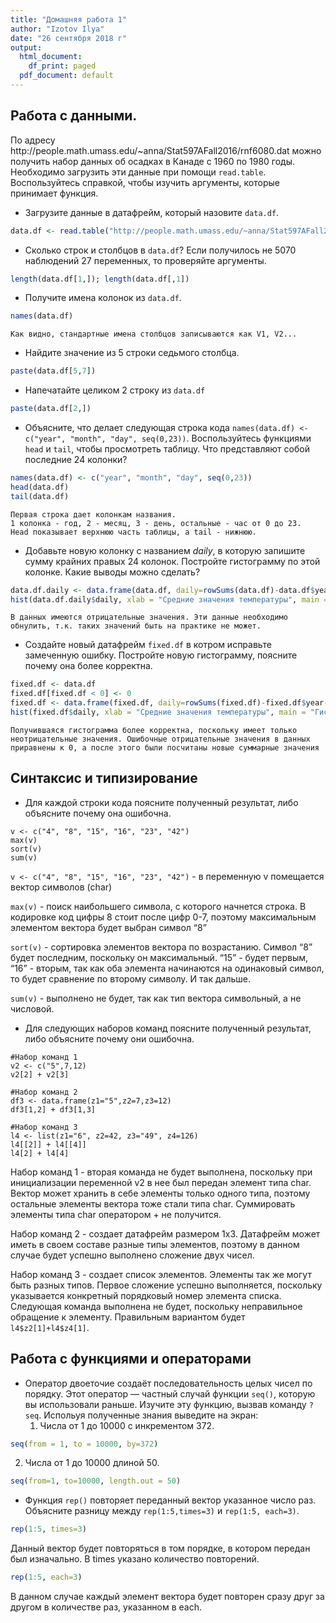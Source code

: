```yaml
---
title: "Домашняя работа 1"
author: "Izotov Ilya"
date: "26 сентября 2018 г"
output:
  html_document:
    df_print: paged
  pdf_document: default
---
```


## Работа с данными.
По адресу http://people.math.umass.edu/~anna/Stat597AFall2016/rnf6080.dat можно получить набор данных об осадках в Канаде с 1960 по 1980 годы. Необходимо загрузить эти данные при помощи ``read.table``. Воспользуйтесь справкой, чтобы изучить аргументы, которые принимает функция. 

  * Загрузите данные в датафрейм, который назовите ``data.df``.
```r
data.df <- read.table("http://people.math.umass.edu/~anna/Stat597AFall2016/rnf6080.dat")
```

- Сколько строк и столбцов в ``data.df``? Если получилось не 5070 наблюдений 27 переменных, то проверяйте аргументы.
```r
length(data.df[1,]); length(data.df[,1])
```

- Получите имена колонок из ``data.df``.
```r
names(data.df)
```
    Как видно, стандартные имена столбцов записываются как V1, V2...
    
- Найдите значение из 5 строки седьмого столбца.
```r
paste(data.df[5,7])
```

- Напечатайте целиком 2 строку из ``data.df``
```r
paste(data.df[2,])
```

- Объясните, что делает следующая строка кода ``names(data.df) <- c("year", "month", "day", seq(0,23))``. Воспользуйтесь функциями ``head`` и ``tail``, чтобы просмотреть таблицу. Что представляют собой последние 24 колонки?
```r
names(data.df) <- c("year", "month", "day", seq(0,23))
head(data.df)
tail(data.df)
```
    
    Первая строка дает колонкам названия. 
    1 колонка - год, 2 - месяц, 3 - день, остальные - час от 0 до 23. 
    Head показывает верхнюю часть таблицы, а tail - нижнюю. 

- Добавьте новую колонку с названием *daily*, в которую запишите сумму крайних правых 24 колонок. Постройте гистограмму по этой колонке. Какие выводы можно сделать?
```r
data.df.daily <- data.frame(data.df, daily=rowSums(data.df)-data.df$year-data.df$month-data.df$day)
hist(data.df.daily$daily, xlab = "Средние значения температуры", main = "Гистограмма средних значений температур", ylab = "Частота встречаемости")
```
    
    В данных имеются отрицательные значения. Эти данные необходимо обнулить, т.к. таких значений быть на практике не может.
    
- Создайте новый датафрейм ``fixed.df`` в котром исправьте замеченную ошибку. Постройте новую гистограмму, поясните почему она более корректна.
```r
fixed.df <- data.df
fixed.df[fixed.df < 0] <- 0
fixed.df <- data.frame(fixed.df, daily=rowSums(fixed.df)-fixed.df$year-fixed.df$month-fixed.df$day)
hist(fixed.df$daily, xlab = "Средние значения температуры", main = "Гистограмма средних значений температур", ylab = "Частота встречаемости")
```
    
    Получившаяся гистограмма более корректна, поскольку имеет только неотрицательные значения. Ошибочные отрицательные значения в данных приравнены к 0, а после этого были посчитаны новые суммарные значения
    
## Синтаксис и типизирование
* Для каждой строки кода поясните полученный результат, либо объясните почему она ошибочна.

```
v <- c("4", "8", "15", "16", "23", "42")
max(v)
sort(v)
sum(v)
```
``v <- c("4", "8", "15", "16", "23", "42")`` - в переменную v помещается вектор символов (char)

``max(v)`` - поиск наибольшего символа, с которого начнется строка. В кодировке код цифры 8 стоит после цифр 0-7, поэтому максимальным элементом вектора будет выбран символ "8"

``sort(v)`` - сортировка элементов вектора по возрастанию. Символ "8" будет последним, поскольку он максимальный. "15" - будет первым, "16" - вторым, так как оба элемента начинаются на одинаковый символ, то будет сравнение по второму символу. И так дальше.

``sum(v)`` - выполнено не будет, так как тип вектора символьный, а не числовой.

* Для следующих наборов команд поясните полученный результат, либо объясните почему они ошибочна.

```
#Набор команд 1
v2 <- c("5",7,12)
v2[2] + v2[3]

#Набор команд 2
df3 <- data.frame(z1="5",z2=7,z3=12)
df3[1,2] + df3[1,3]

#Набор команд 3
l4 <- list(z1="6", z2=42, z3="49", z4=126)
l4[[2]] + l4[[4]]
l4[2] + l4[4]
```

Набор команд 1 - вторая команда не будет выполнена, поскольку при инициализации переменной v2 в нее был передан элемент типа char. Вектор может хранить в себе элементы только одного типа, поэтому остальные элементы вектора тоже стали типа char. Суммировать элементы типа char оператором + не получится.

Набор команд 2 - создает датафрейм размером 1х3. Датафрейм может иметь в своем составе разные типы элементов, поэтому в данном случае будет успешно выполнено сложение двух чисел.

Набор команд 3 - создает список элементов. Элементы так же могут быть разных типов. Первое сложение успешно выполняется, поскольку указывается конкретный порядковый номер элемента списка. Следующая команда выполнена не будет, поскольку неправильное обращение к элементу. Правильным вариантом будет ``l4$z2[1]+l4$z4[1]``.

## Работа с функциями и операторами
* Оператор двоеточие создаёт последовательность целых чисел по порядку. Этот оператор — частный случай функции ``seq()``, которую вы использовали раньше. Изучите эту функцию, вызвав команду ``?seq``. Испольуя полученные знания выведите на экран:
  1. Числа от 1 до 10000 с инкрементом 372. 
    
```r
seq(from = 1, to = 10000, by=372)
```
    
  2. Числа от 1 до 10000 длиной 50.
```r
seq(from=1, to=10000, length.out = 50)
```
  
* Функция ``rep()`` повторяет переданный вектор указанное число раз. Объясните разницу между ``rep(1:5,times=3)`` и ``rep(1:5, each=3)``.

```r
rep(1:5, times=3)
```

Данный вектор будет повторяться в том порядке, в котором передан был изначально. В times указано количество повторений.

```r
rep(1:5, each=3)
```

В данном случае каждый элемент вектора будет повторен сразу друг за другом в количестве раз, указанном в each.